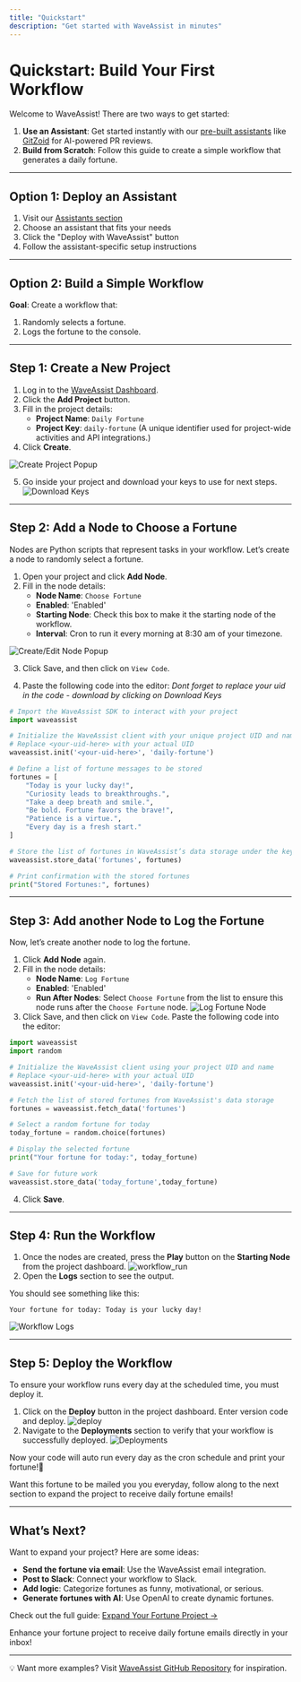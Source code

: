 ```yaml
---
title: "Quickstart"
description: "Get started with WaveAssist in minutes"
---
```


# Quickstart: Build Your First Workflow

Welcome to WaveAssist! There are two ways to get started:

1. **Use an Assistant**: Get started instantly with our [pre-built assistants](/api-reference/assistants) like [GitZoid](/api-reference/assistants/gitzoid) for AI-powered PR reviews.
2. **Build from Scratch**: Follow this guide to create a simple workflow that generates a daily fortune.

---

## Option 1: Deploy an Assistant

1. Visit our [Assistants section](/api-reference/assistants)
2. Choose an assistant that fits your needs
3. Click the "Deploy with WaveAssist" button
4. Follow the assistant-specific setup instructions

---

## Option 2: Build a Simple Workflow

**Goal**: Create a workflow that:

1. Randomly selects a fortune.
2. Logs the fortune to the console.

---

## Step 1: Create a New Project

1. Log in to the [WaveAssist Dashboard](https://app.waveassist.io).
2. Click the **Add Project** button.
3. Fill in the project details:
   - **Project Name**: `Daily Fortune`
   - **Project Key**: `daily-fortune` (A unique identifier used for project-wide activities and API integrations.)
4. Click **Create**.

<Frame caption="Create a New Project">
	<img src="/images/create_project_popup.png" alt="Create Project Popup" />
</Frame>

5. Go inside your project and download your keys to use for next steps.
   <Frame caption="Download Keys">
   	<img src="/images/download-keys.png" alt="Download Keys" />
   </Frame>

---

## Step 2: Add a Node to Choose a Fortune

Nodes are Python scripts that represent tasks in your workflow. Let’s create a node to randomly select a fortune.

1. Open your project and click **Add Node**.
2. Fill in the node details:
   - **Node Name**: `Choose Fortune`
   - **Enabled**: 'Enabled'
   - **Starting Node**: Check this box to make it the starting node of the workflow.
   - **Interval**: Cron to run it every morning at 8:30 am of your timezone.

<Frame caption="Create and Edit Node">
	<img src="/images/create_edit_node.png" alt="Create/Edit Node Popup" />
</Frame>

3. Click Save, and then click on `View Code`.

4. Paste the following code into the editor: _Dont forget to replace your uid in the code - download by clicking on Download Keys_

```python
# Import the WaveAssist SDK to interact with your project
import waveassist

# Initialize the WaveAssist client with your unique project UID and name
# Replace <your-uid-here> with your actual UID
waveassist.init('<your-uid-here>', 'daily-fortune')

# Define a list of fortune messages to be stored
fortunes = [
    "Today is your lucky day!",
    "Curiosity leads to breakthroughs.",
    "Take a deep breath and smile.",
    "Be bold. Fortune favors the brave!",
    "Patience is a virtue.",
    "Every day is a fresh start."
]

# Store the list of fortunes in WaveAssist’s data storage under the key 'fortunes'
waveassist.store_data('fortunes', fortunes)

# Print confirmation with the stored fortunes
print("Stored Fortunes:", fortunes)
```

---

## Step 3: Add another Node to Log the Fortune

Now, let’s create another node to log the fortune.

1. Click **Add Node** again.
2. Fill in the node details:
   - **Node Name**: `Log Fortune`
   - **Enabled**: 'Enabled'
   - **Run After Nodes**: Select `Choose Fortune` from the list to ensure this node runs after the `Choose Fortune` node.
     <Frame caption="Log Fortune Node">
     	<img src="/images/log_fortune_node.png" alt="Log Fortune Node" />
     </Frame>
3. Click Save, and then click on `View Code`. Paste the following code into the editor:

```python
import waveassist
import random

# Initialize the WaveAssist client using your project UID and name
# Replace <your-uid-here> with your actual UID
waveassist.init('<your-uid-here>', 'daily-fortune')

# Fetch the list of stored fortunes from WaveAssist's data storage
fortunes = waveassist.fetch_data('fortunes')

# Select a random fortune for today
today_fortune = random.choice(fortunes)

# Display the selected fortune
print("Your fortune for today:", today_fortune)

# Save for future work
waveassist.store_data('today_fortune',today_fortune)
```

4. Click **Save**.

---

## Step 4: Run the Workflow

1. Once the nodes are created, press the **Play** button on the **Starting Node** from the project dashboard.
   <Frame caption="Log Fortune Node">
   	<img src="/images/workflow_run.png" alt="workflow_run" />
   </Frame>
2. Open the **Logs** section to see the output.

You should see something like this:

```
Your fortune for today: Today is your lucky day!
```

<Frame caption="Workflow Log Output">
	<img src="/images/logs.png" alt="Workflow Logs" />
</Frame>

---

## Step 5: Deploy the Workflow

To ensure your workflow runs every day at the scheduled time, you must deploy it.

1. Click on the **Deploy** button in the project dashboard. Enter version code and deploy.
   <Frame caption="Deploy">
   	<img src="/images/deploy.png" alt="deploy" />
   </Frame>
2. Navigate to the **Deployments** section to verify that your workflow is successfully deployed.
   <Frame caption="Deployments">
   	<img src="/images/deployment.png" alt="Deployments" />
   </Frame>

Now your code will auto run every day as the cron schedule and print your fortune!🎉

Want this fortune to be mailed you you everyday, follow along to the next section to expand the project to receive daily fortune emails!

---

## What’s Next?

Want to expand your project? Here are some ideas:

- **Send the fortune via email**: Use the WaveAssist email integration.
- **Post to Slack**: Connect your workflow to Slack.
- **Add logic**: Categorize fortunes as funny, motivational, or serious.
- **Generate fortunes with AI**: Use OpenAI to create dynamic fortunes.

Check out the full guide: [Expand Your Fortune Project →](./whats-next)

<Card title="Expand Your Fortune Project" icon="arrow-right" href="./whats-next">
	Enhance your fortune project to receive daily fortune emails directly in your inbox!
</Card>

---

💡 Want more examples? Visit [WaveAssist GitHub Repository](https://github.com/WaveAssist/waveassist) for inspiration.
